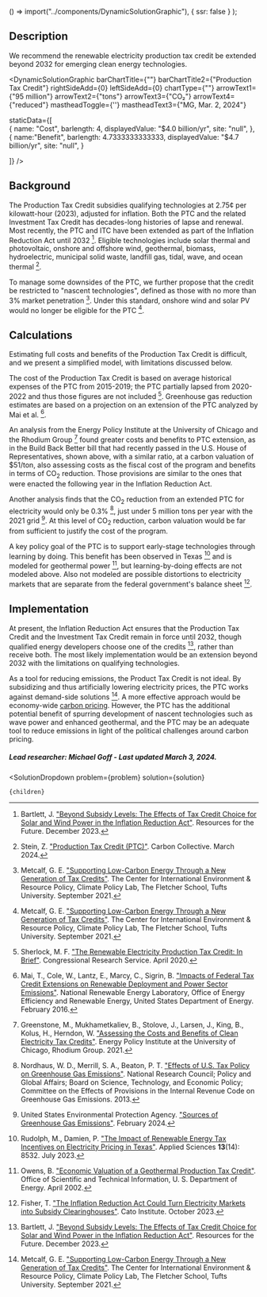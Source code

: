 
  () => import("../components/DynamicSolutionGraphic"),
  { ssr: false }
);


## Description

We recommend the renewable electricity production tax credit be extended beyond 2032 for emerging clean energy technologies.

<DynamicSolutionGraphic
  barChartTitle={""}
  barChartTitle2={"Production Tax Credit"}
  rightSideAdd={0}
  leftSideAdd={0}
  chartType={""}
  arrowText1={"95 million"}
  arrowText2={"tons"}
  arrowText3={"CO₂"}
  arrowText4={"reduced"}
  mastheadToggle={''}
  mastheadText3={"MG, Mar. 2, 2024"}
  
  
  staticData={[   
    {
      name: "Cost",
      barlength: 4,
      displayedValue: "$4.0 billion/yr",
      site: "null",
    },   
	{
	  name:"Benefit",
      barlength: 4.7333333333333,
      displayedValue: "$4.7 billion/yr",
      site: "null",
	}
        
  ]}
/>

## Background

The Production Tax Credit subsidies qualifying technologies at 2.75¢ per kilowatt-hour (2023), adjusted for inflation. Both the PTC and the related Investment Tax Credit has decades-long histories of lapse and renewal. Most recently, the PTC and ITC have been extended as part of the Inflation Reduction Act until 2032 [^"3"]. Eligible technologies include solar thermal and photovoltaic, onshore and offshore wind, geothermal, biomass, hydroelectric, municipal solid waste, landfill gas, tidal, wave, and ocean thermal [^"4"].

To manage some downsides of the PTC, we further propose that the credit be restricted to "nascent technologies", defined as those with no more than 3% market penetration [^"7"]. Under this standard, onshore wind and solar PV would no longer be eligible for the PTC [^"7"].

## Calculations

Estimating full costs and benefits of the Production Tax Credit is difficult, and we present a simplified model, with limitations discussed below.

The cost of the Production Tax Credit is based on average historical expenses of the PTC from 2015-2019; the PTC partially lapsed from 2020-2022 and thus those figures are not included [^"21"]. Greenhouse gas reduction estimates are based on a projection on an extension of the PTC analyzed by Mai et al. [^"1"].

An analysis from the Energy Policy Institute at the University of Chicago and the Rhodium Group [^"2"] found greater costs and benefits to PTC extension, as in the Build Back Better bill that had recently passed in the U.S. House of Representatives, shown above, with a similar ratio, at a carbon valuation of $51/ton, also assessing costs as the fiscal cost of the program and benefits in terms of CO<sub>2</sub> reduction. Those provisions are similar to the ones that were enacted the following year in the Inflation Reduction Act.

Another analysis finds that the CO<sub>2</sub> reduction from an extended PTC for electricity would only be 0.3% [^"6"], just under 5 million tons per year with the 2021 grid [^"5"]. At this level of CO<sub>2</sub> reduction, carbon valuation would be far from sufficient to justify the cost of the program.

A key policy goal of the PTC is to support early-stage technologies through learning by doing. This benefit has been observed in Texas [^"8"] and is modeled for geothermal power [^"9"], but learning-by-doing effects are not modeled above. Also not modeled are possible distortions to electricity markets that are separate from the federal government's balance sheet [^"10"].


## Implementation

At present, the Inflation Reduction Act ensures that the Production Tax Credit and the Investment Tax Credit remain in force until 2032, though qualified energy developers choose one of the credits [^"3"], rather than receive both. The most likely implementation would be an extension beyond 2032 with the limitations on qualifying technologies.

As a tool for reducing emissions, the Product Tax Credit is not ideal. By subsidizing and thus artificially lowering electricity prices, the PTC works against demand-side solutions [^"7"]. A more effective approach would be economy-wide <a href="/energy/energy_socioeconomics/carbon_pricing_e">carbon pricing</a>. However, the PTC has the additional potential benefit of spurring development of nascent technologies such as wave power and enhanced geothermal, and the PTC may be an adequate tool to reduce emissions in light of the political challenges around carbon pricing.

##### Lead researcher: Michael Goff - Last updated March 3, 2024.

[^"1"]: Mai, T., Cole, W., Lantz, E., Marcy, C., Sigrin, B. ["Impacts of Federal Tax Credit Extensions on Renewable Deployment and Power Sector Emissions"](https://www.energy.gov/eere/analysis/articles/impacts-federal-tax-credit-extensions-renewable-deployment-and-power-sector). National Renewable Energy Laboratory, Office of Energy Efficiency and Renewable Energy, United States Department of Energy. February 2016.

[^"2"]: Greenstone, M., Mukhametkaliev, B., Stolove, J., Larsen, J., King, B., Kolus, H., Herndon, W. ["Assessing the Costs and Benefits of Clean Electricity Tax Credits"](https://epic.uchicago.edu/area-of-focus/assessing-the-costs-and-benefits-of-clean-electricity-tax-credits/). Energy Policy Institute at the University of Chicago, Rhodium Group. 2021.

[^"3"]: Bartlett, J. ["Beyond Subsidy Levels: The Effects of Tax Credit Choice for Solar and Wind Power in the Inflation Reduction Act"](https://www.rff.org/publications/reports/beyond-subsidy-levels-the-effects-of-tax-credit-choice-for-solar-and-wind-power-in-the-inflation-reduction-act/). Resources for the Future. December 2023.

[^"4"]: Stein, Z. ["Production Tax Credit (PTC)"](https://www.carboncollective.co/sustainable-investing/production-tax-credit-ptc). Carbon Collective. March 2024.

[^"5"]: United States Environmental Protection Agency. ["Sources of Greenhouse Gas Emissions"](https://www.epa.gov/ghgemissions/sources-greenhouse-gas-emissions). February 2024.

[^"6"]: Nordhaus, W. D., Merrill, S. A., Beaton, P. T. ["Effects of U.S. Tax Policy on Greenhouse Gas Emissions"](https://nap.nationalacademies.org/catalog/18299/effects-of-us-tax-policy-on-greenhouse-gas-emissions). National Research Council; Policy and Global Affairs; Board on Science, Technology, and Economic Policy; Committee on the Effects of Provisions in the Internal Revenue Code on Greenhouse Gas Emissions. 2013.

[^"7"]: Metcalf, G. E. ["Supporting Low-Carbon Energy Through a New Generation of Tax Credits"](https://sites.tufts.edu/cierp/files/2021/09/CPL_Policy_Brief_US_Tax-Credits.pdf). The Center for International Environment & Resource Policy, Climate Policy Lab, The Fletcher School, Tufts University. September 2021.

[^"8"]: Rudolph, M., Damien, P. ["The Impact of Renewable Energy Tax Incentives on Electricity Pricing in Texas"](https://www.mdpi.com/2076-3417/13/14/8532). Applied Sciences <b>13</b>(14): 8532. July 2023.

[^"9"]: Owens, B. ["Economic Valuation of a Geothermal Production Tax Credit"](https://www.osti.gov/biblio/15000422). Office of Scientific and Technical Information, U. S. Department of Energy. April 2002.

[^"10"]: Fisher, T. ["The Inflation Reduction Act Could Turn Electricity Markets into Subsidy Clearinghouses"](https://www.cato.org/blog/inflation-reduction-act-could-turn-electricity-markets-subsidy-clearinghouses). Cato Institute. October 2023.

[^"21"]: Sherlock, M. F. ["The Renewable Electricity Production Tax Credit: In Brief"](https://crsreports.congress.gov/product/details?prodcode=R43453). Congressional Research Service. April 2020.

  <SolutionDropdown 
    problem={problem} 
    solution={solution}
  >
    {children}
  </SolutionDropdown>